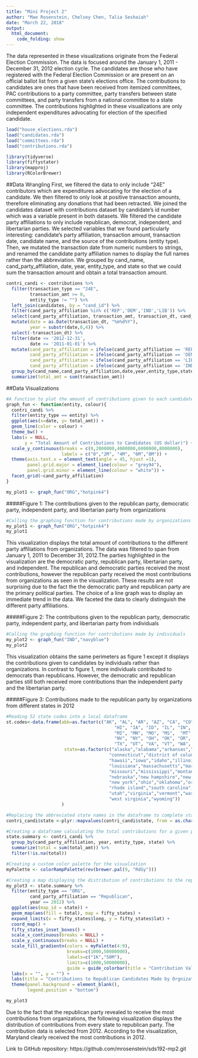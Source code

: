```yaml
---
title: "Mini Project 2"
author: "Mae Rosenstein, Chelsey Chen, Talia Seshaiah"
date: "March 22, 2018"
output:
  html_document:
    code_folding: show
---
```


The data represented in these visualizations originate from the Federal Election Commission. The data is focused around the January 1, 2011 - December 31, 2012 election cycle. The candidates are those who have registered with the Federal Election Commission or are present on an official ballot list from a given state’s elections office. The contributions to candidates are ones that have been received from itemized committees, PAC contributions to a party committee, party transfers between state committees, and party transfers from a national committee to a state committee. The contributions highlighted in these visualizations are only independent expenditures advocating for election of the specified candidate.

```r
load("house_elections.rda")
load("candidates.rda")
load("committees.rda")
load("contributions.rda")
```

```r
library(tidyverse)
library(fiftystater)
library(mapproj)
library(RColorBrewer)
```
##Data Wrangling 
First, we filtered the data to only include “24E” contributors which are expenditures advocating for the election of a candidate. We then filtered to only look at positive transaction amounts, therefore eliminating any donations that had been retracted. We joined the candidates dataset with contributions dataset by candidate’s id number which was a variable present in both datasets. We filtered the candidate party affiliations to only include republican, democrat, independent, and libertarian parties. We selected variables that we found particularly interesting: candidate’s party affiliation, transaction amount, transaction date, candidate name, and the source of the contributions (entity type). Then, we mutated the transaction date from numeric numbers to strings, and renamed the candidate party affiliation names to display the full names rather than the abbreviation. We grouped by cand_name, cand_party_affiliation, date, year, entity_type, and state so that we could sum the transaction amount and obtain a total transaction amount.
```r
contri_candi <- contributions %>% 
  filter(transaction_type == "24E",
         transaction_amt >= 0,
         entity_type != "") %>%
  left_join(candidates, by = "cand_id") %>%
  filter(cand_party_affiliation %in% c('REP','DEM','IND','LIB')) %>%
  select(cand_party_affiliation, transaction_amt, transaction_dt, cand_name, entity_type,state) %>%
  mutate(date = as.Date(transaction_dt, "%m%d%Y"),
         year = substr(date,0,4)) %>%
  select(-transaction_dt) %>%
  filter(date <= '2012-12-31',
         date >= '2011-01-01') %>%
  mutate(cand_party_affiliation = ifelse(cand_party_affiliation == 'REP', 'Republican', cand_party_affiliation),
         cand_party_affiliation = ifelse(cand_party_affiliation == 'DEM', 'Democratic', cand_party_affiliation),
         cand_party_affiliation = ifelse(cand_party_affiliation == 'LIB', 'Libertarian', cand_party_affiliation),
         cand_party_affiliation = ifelse(cand_party_affiliation == 'IND', 'Independent', cand_party_affiliation)) %>%
  group_by(cand_name,cand_party_affiliation,date,year,entity_type,state) %>%
  summarize(total_amt = sum(transaction_amt))
```
##Data Visualizations
```r
#A function to plot the amount of contributions given to each candidate party by both individuals and organizations
graph_fun <- function(entity, colour){
  contri_candi %>% 
  filter(entity_type == entity) %>% 
  ggplot(aes(x=date, y= total_amt)) +
  geom_line(color = colour) +
  theme_bw() +
  labs(x = NULL,
       y = "Total Amount of Contributions to Candidates (US dollar)") +
  scale_y_continuous(breaks = c(0,2000000,4000000,6000000,8000000),
                     labels = c("0","2M", "4M", "6M","8M")) +
  theme(axis.text.x = element_text(angle = 45, hjust =1),
        panel.grid.major = element_line(colour = "grey94"),
        panel.grid.minor = element_line(colour = "white")) +
  facet_grid(~cand_party_affiliation)
}

my_plot1 <- graph_fun("ORG","hotpink4")
```

#####Figure 1: The contributions given to the republican party, democratic party, independent party, and libertarian party from organizations 
```r
#Calling the graphing function for contributions made by organizations
my_plot1 <- graph_fun("ORG","hotpink4")
my_plot1
```

This visualization displays the total amount of contributions to the different party affiliations from organizations. The data was filtered to span from January 1, 2011 to December 31, 2012.The parties highlighted in the visualization are the democratic party, republican party, libertarian party, and independent. The republican and democratic parties received the most contributions, however the republican party received the most contributions from organizations as seen in the visualization. These results are not surprising due to the fact the the democratic party and republican party are the primary political parties. The choice of a line graph was to display an immediate trend in the data. We faceted the data to clearly distinguish the different party affiliations.

#####Figure 2: The contributions given to the republican party, democratic party, independent party, and libertarian party from individuals 
```r
#Calling the graphing function for contributions made by individuals
my_plot2 <- graph_fun("IND","navyblue")
my_plot2
```

This visualization obtains the same perimeters as figure 1 except it displays the contributions given to candidates by individuals rather than organizations. In contrast to figure 1, more individuals contributed to democrats than republicans. However, the democratic and republican parties still both received more contributions than the independent party and the libertarian party.

#####Figure 3: Contributions made to the republican party by organizations from different states in 2012
```r
#Reading 52 state codes into a local dataframe 
st.codes<-data.frame(abb=as.factor(c("AK", "AL", "AR", "AZ", "CA", "CO", "CT", "DC", "DE", "FL", "GA",
                                         "HI", "IA", "ID", "IL", "IN", "KS", "KY", "LA", "MA", "MD", "ME",
                                         "MI", "MN", "MO", "MS",  "MT", "NC", "ND", "NE", "NH", "NJ", "NM",
                                         "NV", "NY", "OH", "OK", "OR", "PA", "RI", "SC", "SD", "TN",
                                         "TX", "UT", "VA", "VT", "WA", "WI", "WV", "WY")),
                      state=as.factor(c("alaska","alabama","arkansas","arizona","california","colorado",
                                       "connecticut","district of columbia","delaware","florida","georgia",
                                       "hawaii","iowa","idaho","illinois","indiana","kansas","kentucky",
                                       "louisiana","massachusetts","maryland","maine","michigan","minnesota",
                                       "missouri","mississippi","montana","north carolina","north dakota",
                                       "nebraska","new hampshire","new jersey","new mexico","nevada",
                                       "new york","ohio","oklahoma","oregon","pennsylvania",
                                       "rhode island","south carolina","south dakota","tennessee","texas",
                                       "utah","virginia","vermont","washington","wisconsin",
                                       "west virginia","wyoming"))
                     )

#Replacing the abbreviated state names in the dataframe to complete state names
contri_candi$state <-plyr::mapvalues(contri_candi$state, from = as.character(st.codes$abb), to = as.character(st.codes$state))

#Creating a dataframe calculating the total contributions for a given party affiliation, year, source, and state
state.summary <- contri_candi %>%
  group_by(cand_party_affiliation, year, entity_type, state) %>%
  summarize(total = sum(total_amt)) %>%
  filter(!is.na(total))

#Creating a custom color palette for the visualzation 
myPalette <- colorRampPalette(rev(brewer.pal(9, "RdGy")))

#Creating a map displaying the distribution of contributions to the republican candidates made by orgnizations in 2012 
my_plot3 <- state.summary %>% 
  filter(entity_type == "ORG",
         cand_party_affiliation == "Republican",
         year == 2012) %>%
  ggplot(aes(map_id = state)) +
  geom_map(aes(fill = total), map = fifty_states) +
  expand_limits(x = fifty_states$long, y = fifty_states$lat) +
  coord_map() +
  fifty_states_inset_boxes() +
  scale_x_continuous(breaks = NULL) + 
  scale_y_continuous(breaks = NULL) +
  scale_fill_gradientn(colors = myPalette(4:9),
                       breaks=c(1000,50000000),
                       labels=c("1K","50M"),
                       limits=c(1000,50000000),
                       guide = guide_colorbar(title = "Contribution Values")) +
  labs(x = "", y = "") +
  labs(title = "Contributions to Republican Candidates Made by Orgnizations in 2012") +
  theme(panel.background = element_blank(),
        legend.position = "bottom")

my_plot3
```

Due to the fact that the republican party revealed to receive the most contributions from organizations, the following visualization displays the distribution of contributions from every state to republican party. The contribution data is selected from 2012. According to the visualization, Maryland clearly received the most contributions in 2012.

Link to GitHub repository: https://github.com/mrosenstein/sds192-mp2.git
